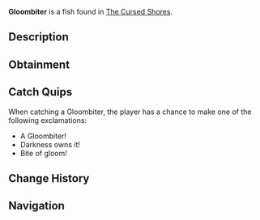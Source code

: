 {{FishInfobox
|image          = Gloombiter.png
|rarity         = Common
|sea            = Second Sea
|location       = [[The Cursed Shores]]
|sublocation    = 
|sources        = Fishing Rod
|radar_location = 
|prog_speed     = -30
|xp             = 105
|weather        = Foggy
|time           = Night
|season         = Winter
|bait           = Shrimp
|base_weight    = 2.2
|base_value     = 110
|weight_range   = 1.3
|base_chance    = 115
|base_resil     = 15
}}
'''Gloombiter''' is a {{Rarity|Common}} fish found in [[The Cursed Shores]].

== Description ==
{{Description|A fierce biter that claims the shadows as its domain.|Bestiary Entry}}

== Obtainment ==
{{Description|It strikes where the light fades.|Bestiary Hint}}
{{Fish Availability|
The Cursed Shores
|top_rods      = 
Free Spirit Rod\322567.4\338521.87;
Leviathan's Fang Rod\254250.44\258762.54;
Trident Rod\245954.52\239758.62;
Azure Of Lagoon\220822.29\221951.55;
Egg Rod\188402.29\206737.88;
Training Rod\150930.55\300836.52;
Flimsy Rod\127521.68\137678.27;
Resourceful Rod\181640.16\199430.15;
Heaven's Rod\145748.08\131362.5;
Blazebringer Rod\188104.7\197408.53;
Verdant Shear Rod\181512.42\202207.54;
No-Life Rod\169275.81\159224.1;
Seraphic Rod\151626.26\168454.6;
Ethereal Prism Rod\151066.84\151261.24;
Rod Of The Forgotten Fang\141545.52\156126.58;
Rod Of The Exalted One\139872.79\148997.93;
Challenger's Rod\138990.6\142764.07;
Rod Of The Depths\133797.83\143863.9;
Depthseeker Rod\130945.46\132002.6;
Volcanic Rod\128208.6\128864.24;
Zeus Rod\127276.02\127926.9;
Avalanche Rod\127271.7\128537.78;
Steady Rod\125489.07\124499.69
|recommended   = Free Spirit Rod
}}

== Catch Quips ==
When catching a Gloombiter, the player has a chance to make one of the following exclamations:
* A Gloombiter!
* Darkness owns it!
* Bite of gloom!

== Change History ==
{{Change History|{{subst:Current Version}}}}

== Navigation ==
{{Fish Navbox|The Cursed Shores}}